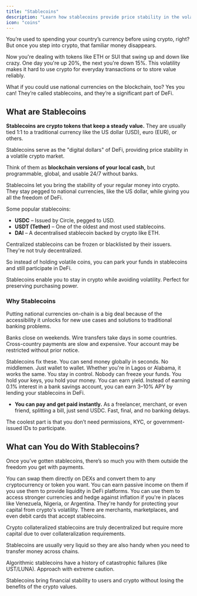 ```yaml
---
title: "Stablecoins"
description: "Learn how stablecoins provide price stability in the volatile crypto ecosystem through various pegging mechanisms"
icon: "coins"
---
```


You’re used to spending your country’s currency before using crypto, right? But once you step into crypto, that familiar money disappears.

Now you're dealing with tokens like ETH or SUI that swing up and down like crazy. One day you're up 20%, the next you're down 15%. This volatility makes it hard to use crypto for everyday transactions or to store value reliably.

What if you could use national currencies on the blockchain, too? Yes you can! They’re called stablecoins, and they’re a significant part of DeFi.

## What are Stablecoins

**Stablecoins are crypto tokens that keep a steady value.** They are usually tied 1:1 to a traditional currency like the US dollar (USD), euro (EUR), or others.

<Info>Stablecoins serve as the "digital dollars" of DeFi, providing price stability in a volatile crypto market.</Info>

Think of them as **blockchain versions of your local cash,** but programmable, global, and usable 24/7 without banks.

Stablecoins let you bring the stability of your regular money into crypto. They stay pegged to national currencies, like the US dollar, while giving you all the freedom of DeFi.

Some popular stablecoins:

- **USDC** – Issued by Circle, pegged to USD.
- **USDT (Tether)** – One of the oldest and most used stablecoins.
- **DAI** – A decentralised stablecoin backed by crypto like ETH.

<Warning>Centralized stablecoins can be frozen or blacklisted by their issuers. They're not truly decentralized.</Warning>

So instead of holding volatile coins, you can park your funds in stablecoins and still participate in DeFi.

<Check>Stablecoins enable you to stay in crypto while avoiding volatility. Perfect for preserving purchasing power.</Check>

### Why Stablecoins

Putting national currencies on-chain is a big deal because of the accessibility it unlocks for new use cases and solutions to traditional banking problems.

Banks close on weekends. Wire transfers take days in some countries. Cross-country payments are slow and expensive. Your account may be restricted without prior notice.

 

Stablecoins fix these. You can send money globally in seconds. No middlemen. Just wallet to wallet. Whether you're in Lagos or Alabama, it works the same. You stay in control. Nobody can freeze your funds. You hold your keys, you hold your money. You can earn yield. Instead of earning 0.1% interest in a bank savings account, you can earn 3–10% APY by lending your stablecoins in DeFi.
- **You can pay and get paid instantly.** As a freelancer, merchant, or even friend, splitting a bill, just send USDC. Fast, final, and no banking delays.

The coolest part is that you don’t need permissions, KYC, or government-issued IDs to participate.

## What can You do With Stablecoins?

Once you’ve gotten stablecoins, there’s so much you with them outside the freedom you get with payments.

You can swap them directly on DEXs and convert them to any cryptocurrency or token you want. You can earn passive income on them if you use them to provide liquidity in DeFi platforms. You can use them to access stronger currencies and hedge against inflation if you're in places like Venezuela, Nigeria, or Argentina. They're handy for protecting your capital from crypto's volatility. There are merchants, marketplaces, and even debit cards that accept stablecoins.

<Tip>Crypto collateralized stablecoins are truly decentralized but require more capital due to over collateralization requirements.</Tip>

Stablecoins are usually very liquid so they are also handy when you need to transfer money across chains.

<Danger>Algorithmic stablecoins have a history of catastrophic failures (like UST/LUNA). Approach with extreme caution.</Danger>

Stablecoins bring financial stability to users and crypto without losing the benefits of the crypto values.